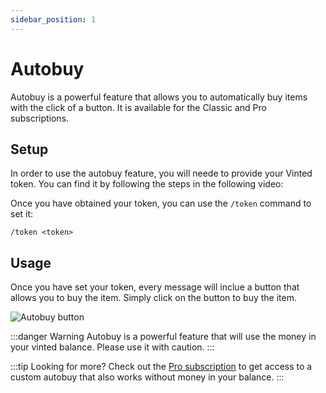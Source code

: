 ```yaml
---
sidebar_position: 1
---
```



# Autobuy

Autobuy is a powerful feature that allows you to automatically buy items with the click of a button. It is available for the Classic and Pro subscriptions.

## Setup

In order to use the autobuy feature, you will neede to provide your Vinted token. You can find it by following the steps in the following video:

<ReactPlayer
  playing
  controls
  url="https://cdn.discordapp.com/attachments/1108476655388872846/1109412710963220550/vinted-chrome-en.mp4"
/>

Once you have obtained your token, you can use the `/token` command to set it:

```
/token <token>
```

## Usage

Once you have set your token, every message will inclue a button that allows you to buy the item. Simply click on the button to buy the item.

![Autobuy button](/img/autobuy-button.png)

:::danger Warning
Autobuy is a powerful feature that will use the money in your vinted balance. Please use it with caution.
:::

:::tip Looking for more?
Check out the [Pro subscription](https://vintedbot.com/pricing) to get access to a custom autobuy that also works without money in your balance.
:::
